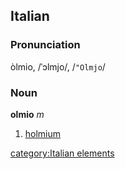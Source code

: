 ==Italian==
===Pronunciation===
òlmio, /ˈɔlmjo/, /<tt>"Olmjo</tt>/
===Noun===
'''olmio''' ''m''

# [[holmium]]

[[category:Italian elements]]